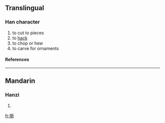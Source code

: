 ==Translingual==
===Han character===
{{Han char|rn=69|rad=斤|as=13|sn=17|four=|canj=竹一竹一中 (HMHML)}}
# to cut to pieces
# to [[hack]]
# to chop or hew
# to carve for ornaments
====References====
{{Han ref|kx=0480.310|dkj=13604|dj=0841.180|hdz=32028.060|uh=65B5|ud=26037}}

----
==Mandarin==
===Hanzi===
{{cmn-hanzi|pin=[[zhuó]] ([[zhuo2]])|wg=cho<sup>2</sup>}}
# {{defn|Mandarin}}

[[fr:斵]]